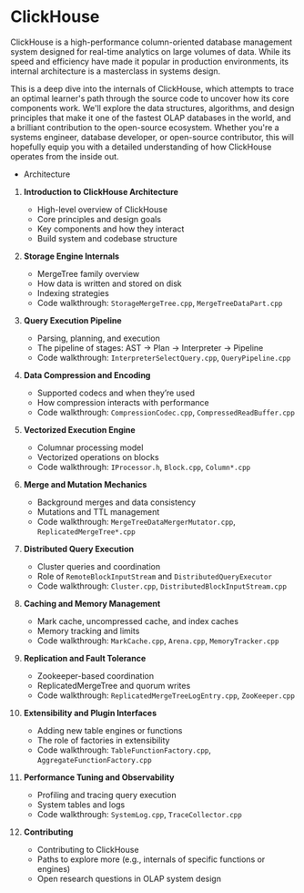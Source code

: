 # ClickHouse

ClickHouse is a high-performance column-oriented database management system designed for real-time analytics on large volumes of data. While its speed and efficiency have made it popular in production environments, its internal architecture is a masterclass in systems design. 

This is a deep dive into the internals of ClickHouse, which attempts to trace an optimal learner's path through the source code to uncover how its core components work. We'll explore the data structures, algorithms, and design principles that make it one of the fastest OLAP databases in the world, and a brilliant contribution to the open-source ecosystem. Whether you're a systems engineer, database developer, or open-source contributor, this will hopefully equip you with a detailed understanding of how ClickHouse operates from the inside out.


- Architecture

1. **Introduction to ClickHouse Architecture**
   - High-level overview of ClickHouse
   - Core principles and design goals
   - Key components and how they interact
   - Build system and codebase structure

2. **Storage Engine Internals**
   - MergeTree family overview
   - How data is written and stored on disk
   - Indexing strategies
   - Code walkthrough: `StorageMergeTree.cpp`, `MergeTreeDataPart.cpp`

3. **Query Execution Pipeline**
   - Parsing, planning, and execution
   - The pipeline of stages: AST → Plan → Interpreter → Pipeline
   - Code walkthrough: `InterpreterSelectQuery.cpp`, `QueryPipeline.cpp`

4. **Data Compression and Encoding**
   - Supported codecs and when they’re used
   - How compression interacts with performance
   - Code walkthrough: `CompressionCodec.cpp`, `CompressedReadBuffer.cpp`

5. **Vectorized Execution Engine**
   - Columnar processing model
   - Vectorized operations on blocks
   - Code walkthrough: `IProcessor.h`, `Block.cpp`, `Column*.cpp`

6. **Merge and Mutation Mechanics**
   - Background merges and data consistency
   - Mutations and TTL management
   - Code walkthrough: `MergeTreeDataMergerMutator.cpp`, `ReplicatedMergeTree*.cpp`

7. **Distributed Query Execution**
   - Cluster queries and coordination
   - Role of `RemoteBlockInputStream` and `DistributedQueryExecutor`
   - Code walkthrough: `Cluster.cpp`, `DistributedBlockInputStream.cpp`

8. **Caching and Memory Management**
   - Mark cache, uncompressed cache, and index caches
   - Memory tracking and limits
   - Code walkthrough: `MarkCache.cpp`, `Arena.cpp`, `MemoryTracker.cpp`

9. **Replication and Fault Tolerance**
   - Zookeeper-based coordination
   - ReplicatedMergeTree and quorum writes
   - Code walkthrough: `ReplicatedMergeTreeLogEntry.cpp`, `ZooKeeper.cpp`

10. **Extensibility and Plugin Interfaces**
    - Adding new table engines or functions
    - The role of factories in extensibility
    - Code walkthrough: `TableFunctionFactory.cpp`, `AggregateFunctionFactory.cpp`

11. **Performance Tuning and Observability**
    - Profiling and tracing query execution
    - System tables and logs
    - Code walkthrough: `SystemLog.cpp`, `TraceCollector.cpp`

12. **Contributing**
    - Contributing to ClickHouse
    - Paths to explore more (e.g., internals of specific functions or engines)
    - Open research questions in OLAP system design